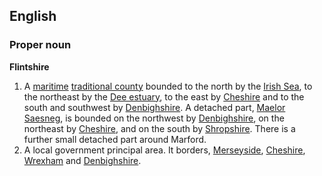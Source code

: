 ==English==
===Proper noun===
'''Flintshire'''
{{wikipedia}}
# A [[maritime]] [[traditional county]] bounded to the north by the [[Irish Sea]], to the northeast by the [[Dee estuary]], to the east by [[Cheshire]] and to the south and southwest by [[Denbighshire]]. A detached part, [[Maelor Saesneg]], is bounded on the northwest by [[Denbighshire]], on the northeast by [[Cheshire]], and on the south by [[Shropshire]]. There is a further small detached part around Marford.
#A local government principal area. It borders, [[Merseyside]], [[Cheshire]], [[Wrexham]] and [[Denbighshire]].